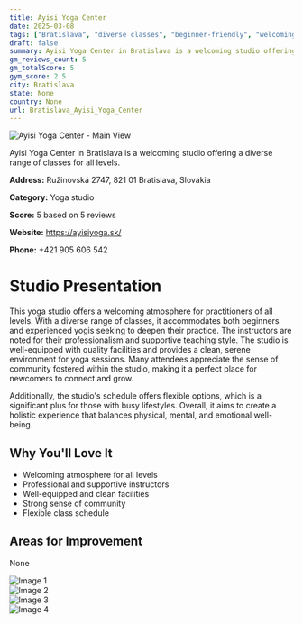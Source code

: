 ```yaml
---
title: Ayisi Yoga Center
date: 2025-03-08
tags: ["Bratislava", "diverse classes", "beginner-friendly", "welcoming", "community-focused", "Bratislava"]  
draft: false
summary: Ayisi Yoga Center in Bratislava is a welcoming studio offering a diverse range of classes for all levels.
gm_reviews_count: 5
gm_totalScore: 5
gym_score: 2.5
city: Bratislava
state: None
country: None
url: Bratislava_Ayisi_Yoga_Center
---
```


<div className="aspect-[16/9] relative my-8">
  <img 
    src="https://lh5.googleusercontent.com/p/AF1QipM6sckvl0GZcik34-xIc6BYuZJ7yXSyRGzapOvi=w1920-h1080-k-no"
    alt="Ayisi Yoga Center - Main View"
    className="object-cover absolute inset-0 w-full h-full rounded-lg"
  />
</div>

Ayisi Yoga Center in Bratislava is a welcoming studio offering a diverse range of classes for all levels.

**Address:** Ružinovská 2747, 821 01 Bratislava, Slovakia

**Category:** Yoga studio

**Score:** 5 based on 5 reviews

**Website:** https://ayisiyoga.sk/

**Phone:** +421 905 606 542

# Studio Presentation

This yoga studio offers a welcoming atmosphere for practitioners of all levels. With a diverse range of classes, it accommodates both beginners and experienced yogis seeking to deepen their practice. The instructors are noted for their professionalism and supportive teaching style. The studio is well-equipped with quality facilities and provides a clean, serene environment for yoga sessions. Many attendees appreciate the sense of community fostered within the studio, making it a perfect place for newcomers to connect and grow.

Additionally, the studio's schedule offers flexible options, which is a significant plus for those with busy lifestyles. Overall, it aims to create a holistic experience that balances physical, mental, and emotional well-being.

## Why You'll Love It

- Welcoming atmosphere for all levels
- Professional and supportive instructors
- Well-equipped and clean facilities
- Strong sense of community
- Flexible class schedule

## Areas for Improvement

None

<div className="grid grid-cols-1 xl:grid-cols-2 gap-4 my-8">
<div className="aspect-[4/3] relative"><img src="https://lh3.googleusercontent.com/p/AF1QipPxEekp8C5gyfqkNjxXYSMHK3cjiaklPP-rDZI7=w1920-h1080-k-no" alt="Image 1" className="object-cover absolute inset-0 w-full h-full rounded-lg" /></div>
<div className="aspect-[4/3] relative"><img src="https://lh5.googleusercontent.com/p/AF1QipOW2_I3PWcKr7MJesoYiuB_RtP9bvx2Y2e-aF14=w1920-h1080-k-no" alt="Image 2" className="object-cover absolute inset-0 w-full h-full rounded-lg" /></div>
<div className="aspect-[4/3] relative"><img src="https://lh5.googleusercontent.com/p/AF1QipMGGAO9GSn0tmQFi-1TQ4-X2S7D3K4tATAMhDAa=w1920-h1080-k-no" alt="Image 3" className="object-cover absolute inset-0 w-full h-full rounded-lg" /></div>
<div className="aspect-[4/3] relative"><img src="https://lh5.googleusercontent.com/p/AF1QipO5U71K_dtPkV-xjKw1EbxBQ24dh72f0yLoNqtC=w1920-h1080-k-no" alt="Image 4" className="object-cover absolute inset-0 w-full h-full rounded-lg" /></div>
</div>